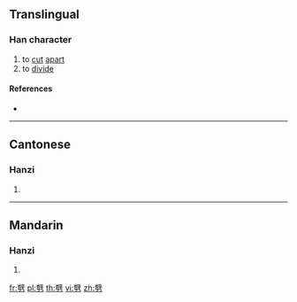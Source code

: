 ==Translingual==

===Han character===
{{Han char|rn=18|rad=刀|as=15|sn=17|four=|canj=UJSH|ids=⿱辥刀}}

# to [[cut]] [[apart]]
# to [[divide]]

====References====
* {{Han ref|kx=0145.270|hdz=10362.090|uh=350E|ud=13582}}

----

==Cantonese==

===Hanzi===
{{yue-hanzi|jyut=[[sit3]]|y=sit3}}

# {{defn|lang=yue|sort=刀15}}

----

==Mandarin==

===Hanzi===
{{cmn-hanzi|pin=[[xiè]] ([[xie4]]), [[yì]] ([[yi4]])|wg=hsieh<sup>4</sup>, i<sup>4</sup>}}

# {{defn|lang=cmn|sort=刀15}}

[[fr:㔎]]
[[pl:㔎]]
[[th:㔎]]
[[vi:㔎]]
[[zh:㔎]]